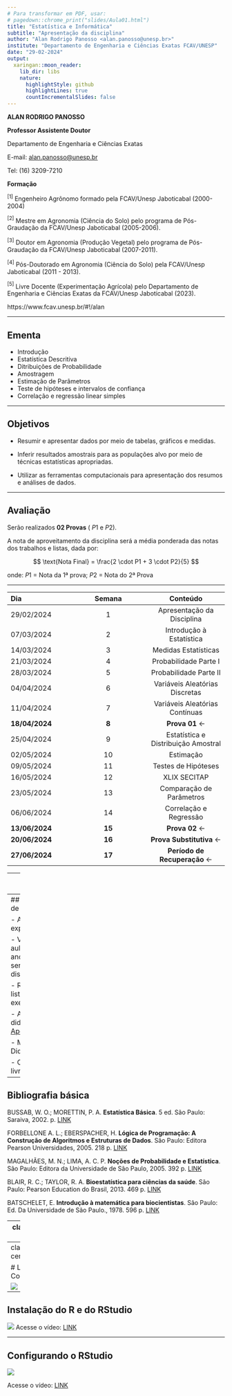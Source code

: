 ```yaml
---
# Para transformar em PDF, usar: 
# pagedown::chrome_print("slides/Aula01.html")
title: "Estatística e Informática"
subtitle: "Apresentação da disciplina"
author: "Alan Rodrigo Panosso <alan.panosso@unesp.br>"
institute: "Departamento de Engenharia e Ciências Exatas FCAV/UNESP"
date: "29-02-2024"
output:
  xaringan::moon_reader:
    lib_dir: libs
    nature:
      highlightStyle: github
      highlightLines: true
      countIncrementalSlides: false
---
```


**ALAN RODRIGO PANOSSO**  

**Professor Assistente Doutor ** 

Departamento de Engenharia e Ciências Exatas  

E-mail: <alan.panosso@unesp.br>   

Tel: (16) 3209-7210  


**Formação**

$^{[1]}$ Engenheiro Agrônomo formado pela FCAV/Unesp Jaboticabal (2000-2004)

$^{[2]}$ Mestre em Agronomia (Ciência do Solo) pelo programa de Pós-Graudação da FCAV/Unesp Jaboticabal (2005-2006). 

$^{[3]}$ Doutor em Agronomia (Produção Vegetal) pelo programa de Pós-Graudação da FCAV/Unesp Jaboticabal (2007-2011).

$^{[4]}$ Pós-Doutorado em Agronomia (Ciência do Solo) pela FCAV/Unesp Jaboticabal (2011 - 2013).

$^{[5]}$ Livre Docente (Experimentação Agrícola) pelo Departamento de Engenharia e Ciências Exatas da FCAV/Unesp Jaboticabal (2023).

https://www.fcav.unesp.br/#!/alan

---

## Ementa

- Introdução
- Estatística Descritiva
- Ditribuições de Probabilidade
- Amostragem
- Estimação de Parâmetros
- Teste de hipóteses e intervalos de confiança
- Correlação e regressão linear simples

---

## Objetivos

- Resumir  e  apresentar  dados  por meio de  tabelas,  gráficos  e  medidas.  

- Inferir  resultados  amostrais para as populações alvo por meio de  técnicas estatísticas apropriadas.

- Utilizar as ferramentas computacionais para apresentação dos resumos e análises de dados.

---

## Avaliação 

Serão  realizados **02  Provas** ( $P1$ e $P2$). 

A  nota  de  aproveitamento da disciplina será  a  média  ponderada  das notas dos trabalhos e listas, dada por:

$$
\text{Nota Final} = \frac{2 \cdot P1 + 3 \cdot P2}{5}
$$

onde: $P1$ = Nota da 1ª prova; $P2$ = Nota do 2ª Prova

---

| Dia	| Semana	| Conteúdo |  
|:--- | :---: | :---:|
| 29/02/2024	| 1 | Apresentação da Disciplina 
| 07/03/2024	| 2 | Introdução à Estatística	
| 14/03/2024	| 3 | Medidas Estatísticas	
| 21/03/2024	| 4 | Probabilidade	 Parte I
| 28/03/2024	| 5 | Probabilidade	 Parte II 	
| 04/04/2024	| 6 | Variáveis Aleatórias Discretas	
| 11/04/2024	| 7 | Variáveis Aleatórias Contínuas	
|**18/04/2024**	| **8** | **Prova 01** $\leftarrow$
| 25/04/2024	| 9 | Estatística e Distribuição Amostral	
| 02/05/2024	| 10 | Estimação	
| 09/05/2024	| 11 | Testes de Hipóteses	
| 16/05/2024	| 12 | XLIX SECITAP	
| 23/05/2024 | 13 | Comparação de Parâmetros
| 06/06/2024	| 14 | Correlação e Regressão	
|**13/06/2024**	| **15** | **Prova 02** $\leftarrow$		
|**20/06/2024**	| **16** | **Prova Substitutiva**	$\leftarrow$	
|**27/06/2024**	| **17** | **Período de Recuperação**	$\leftarrow$	

---
# Material Didático

## 01 - Acesse:


#### https://www.fcav.unesp.br/alan

## 02 - Selecione 

### Material Didático

## 03 - Selecione 

### Estatística e Informática


---
## Metodologia de Ensino

- Aulas teóricas expositivas.

- Vídeos de aulas teóricas de anos anteriores serão disponibilizadOs.

- Resolução de listas de exercícios.  

- Apostila didática [Baixar Apostila](https://www.fcav.unesp.br/Home/departamentos/cienciasexatas/alanrodrigopanosso/apostila_bioestatistica_2019.pdf)

- Material Didático: [Link](https://www.fcav.unesp.br/#!/departamentos/ciencias-exatas/docentes/alan-rodrigo-panosso/material-didatico/estatistica-e-informatica/)

- Consulta a livros.

---

## Bibliografia básica

BUSSAB, W. O.; MORETTIN, P. A. **Estatística Básica**. 5 ed.  São Paulo: Saraiva, 2002.  p. [LINK](https://www.amazon.com.br/Estat%C3%ADstica-B%C3%A1sica-Wilton-Bussab/dp/8547220224/ref=asc_df_8547220224/?tag=googleshopp00-20&linkCode=df0&hvadid=379748610448&hvpos=&hvnetw=g&hvrand=13078554075477532168&hvpone=&hvptwo=&hvqmt=&hvdev=c&hvdvcmdl=&hvlocint=&hvlocphy=1031739&hvtargid=pla-811770768458&psc=1)

FORBELLONE A. L.; EBERSPACHER, H. **Lógica de Programação: A Construção de Algoritmos e Estruturas de Dados**. São Paulo: Editora Pearson Universidades, 2005. 218 p. [LINK](https://www.amazon.com.br/L%C3%B3gica-programa%C3%A7%C3%A3o-constru%C3%A7%C3%A3o-algoritmos-estruturas/dp/8576050242/ref=sr_1_2?__mk_pt_BR=%C3%85M%C3%85%C5%BD%C3%95%C3%91&crid=10ANF2PLKU3KG&keywords=l%C3%B3gica+de+programa%C3%A7%C3%A3o+a+constru%C3%A7%C3%A3o+de+algoritmos&qid=1678318256&sprefix=l%C3%B3gica+de+programa%C3%A7%C3%A3o+a+constru%C3%A7%C3%A3o+de+algoritmo%2Caps%2C241&sr=8-2&ufe=app_do%3Aamzn1.fos.6121c6c4-c969-43ae-92f7-cc248fc6181d)

MAGALHÃES, M. N.; LIMA, A. C. P. **Noções de Probabilidade e Estatística**.  São Paulo: Editora da Universidade de São Paulo, 2005. 392 p. [LINK](https://www.amazon.com.br/No%C3%A7%C3%B5es-Probabilidade-Estat%C3%ADstica-Nascimento-Magalh%C3%A3es/dp/8531406773/ref=asc_df_8531406773/?tag=googleshopp00-20&linkCode=df0&hvadid=379712528301&hvpos=&hvnetw=g&hvrand=3043005081199790255&hvpone=&hvptwo=&hvqmt=&hvdev=c&hvdvcmdl=&hvlocint=&hvlocphy=1031739&hvtargid=pla-422923055890&psc=1)

BLAIR, R. C.; TAYLOR, R. A. **Bioestatística para ciências da saúde**.  São Paulo: Pearson Education do Brasil, 2013. 469 p. [LINK](https://www.submarino.com.br/produto/1368960931/livro-bioestatistica-para-ciencias-da-saude?WT.srch=1&acc=d47a04c6f99456bc289220d5d0ff208d&epar=bp_pl_00_go_g35177&gclid=Cj0KCQjw1PSDBhDbARIsAPeTqretIWgohh4CuyLOwGdNd-W56zb9kfuDNz9YaVg3KmFtZXGWyZuk1REaAhW-EALw_wcB&i=561e53416ed24cafb5322074&o=5ec29a42f8e95eac3dc7d8f4&opn=XMLGOOGLE&sellerid=03)

BATSCHELET, E. **Introdução à matemática para biocientistas**.  São Paulo: Ed. Da Universidade de São Paulo., 1978. 596 p. [LINK](https://www.amazon.com.br/Introdu%C3%A7%C3%A3o-%C3%A0-Matem%C3%A1tica-Para-Biocientistas/dp/8571930295/ref=asc_df_8571930295/?tag=googleshopp00-20&linkCode=df0&hvadid=379751745514&hvpos=&hvnetw=g&hvrand=15178690494420387835&hvpone=&hvptwo=&hvqmt=&hvdev=c&hvdvcmdl=&hvlocint=&hvlocphy=1031739&hvtargid=pla-836184941200&psc=1)


---
class: middle, center

## Ferramentas de trabalho
### Calculadora Científica Cassio  *fs-82MS*

![](img/calculadora.png)


---
class: middle, center

# Linguagem Computacional

![](img/R_logo.png)
 
---

##  Instalação do R e do RStudio

![](img/video01.png)
Acesse o vídeo: [LINK](https://drive.google.com/file/d/1kWZPMo7_mvmr_G45uPZxknlLVu3UzyAL/view?usp=sharing)

---

## Configurando o RStudio

![](img/video02.png)


Acesse o vídeo: [LINK](https://drive.google.com/file/d/1mmJRLW11TkKZT2SsGonrDt46sD5aPRqj/view?usp=sharing)

